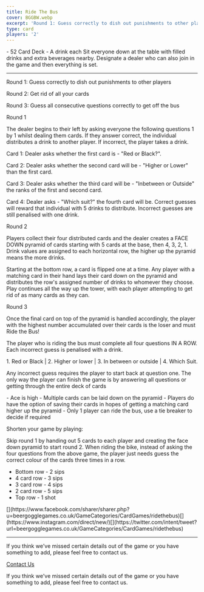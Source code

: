 ```yaml
---
title: Ride The Bus
cover: BGGBW.webp
excerpt: 'Round 1: Guess correctly to dish out punishments to other players'
type: card
players: '2'
---
```



<GameHero
  cover="/BeerGoggleGames/images/BGGBW.webp"
  alt="Ride The Bus"
/>

<GameSection title="Equipment" icon="/BeerGoggleGames/images/liquor.webp">
-   52 Card Deck
-   A drink each
</GameSection>

<GameSection title="Setup" icon="/BeerGoggleGames/images/settings.webp">
Sit everyone down at the table with filled drinks and extra beverages nearby. Designate a dealer who can also join in the game and then everything is set.

* * *
</GameSection>

<GameSection title="Aim of the Game" icon="/BeerGoggleGames/images/target.webp">
Round 1: Guess correctly to dish out punishments to other players

Round 2: Get rid of all your cards

Round 3: Guess all consecutive questions correctly to get off the bus
</GameSection>

<GameSection title="How to Play" icon="/BeerGoggleGames/images/question.webp">
Round 1

The dealer begins to their left by asking everyone the following questions 1 by 1 whilst dealing them cards. If they answer correct, the individual distributes a drink to another player. If incorrect, the player takes a drink.

Card 1: Dealer asks whether the first card is - "Red or Black?".

Card 2: Dealer asks whether the second card will be - "Higher or Lower" than the first card.

Card 3: Dealer asks whether the third card will be - "Inbetween or Outside" the ranks of the first and second card.

Card 4: Dealer asks - "Which suit?" the fourth card will be. Correct guesses will reward that individual with 5 drinks to distribute. Incorrect guesses are still penalised with one drink.

Round 2

Players collect their four distributed cards and the dealer creates a FACE DOWN pyramid of cards starting with 5 cards at the base, then 4, 3, 2, 1. Drink values are assigned to each horizontal row, the higher up the pyramid means the more drinks.

Starting at the bottom row, a card is flipped one at a time. Any player with a matching card in their hand lays their card down on the pyramid and distributes the row's assigned number of drinks to whomever they choose. Play continues all the way up the tower, with each player attempting to get rid of as many cards as they can.

Round 3

Once the final card on top of the pyramid is handled accordingly, the player with the highest number accumulated over their cards is the loser and must Ride the Bus!

The player who is riding the bus must complete all four questions IN A ROW. Each incorrect guess is penalised with a drink.

1\. Red or Black | 2. Higher or lower | 3. In between or outside | 4. Which Suit.

Any incorrect guess requires the player to start back at question one. The only way the player can finish the game is by answering all questions or getting through the entire deck of cards
</GameSection>

<GameSection title="Rules" icon="/BeerGoggleGames/images/rules.webp">
-   Ace is high
-   Multiple cards can be laid down on the pyramid
-   Players do have the option of saving their cards in hopes of getting a matching card higher up the pyramid
-   Only 1 player can ride the bus, use a tie breaker to decide if required
</GameSection>

<GameSection title="Special Edition" icon="/BeerGoggleGames/images/special.webp">
<p>Shorten your game by playing:</p>
</GameSection>

<GameSection title="**Pyramid**" icon="/BeerGoggleGames/images/question.webp">
Skip round 1 by handing out 5 cards to each player and creating the face down pyramid to start round 2. When riding the bike, instead of asking the four questions from the above game, the player just needs guess the correct colour of the cards three times in a row.

-   Bottom row - 2 sips
-   4 card row - 3 sips
-   3 card row - 4 sips
-   2 card row - 5 sips
-   Top row - 1 shot
</GameSection>

<GameSection title="Share This Page" icon="/BeerGoggleGames/images/question.webp">
[](https://www.facebook.com/sharer/sharer.php?u=beergogglegames.co.uk/GameCategories/CardGames/ridethebus)[](https://www.instagram.com/direct/new/)[](https://twitter.com/intent/tweet?url=beergogglegames.co.uk/GameCategories/CardGames/ridethebus)

* * *
</GameSection>

<GameSection title="Feedback" icon="/BeerGoggleGames/images/question.webp">
If you think we've missed certain details out of the game or you have something to add, please feel free to contact us.

  
  
  
[Contact Us](contact)
</GameSection>

<ShareButtons title="Ride The Bus" />

<FeedbackCard>
<p>If you think we've missed certain details out of the game or you have something to add, please feel free to contact us.</p>
</FeedbackCard>
